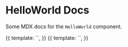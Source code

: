 
<Meta title="HelloWorld Docs" component={HelloWorld} />

# HelloWorld Docs

Some MDX docs for the `HelloWorld` component.

<Preview>
  <Story name="Basic">
    {{
      template: `<HelloWorld msg="HelloWorld Docs" />`,
    }}
  </Story>
</Preview>

<Preview>
  <Story name="Advanced">
    {{
      template: `<HelloWorld msg="HelloWorld Advanced" />`,
    }}
  </Story>
</Preview>